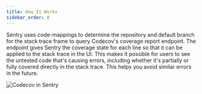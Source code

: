```yaml
---
title: How It Works
sidebar_order: 0
---
```


Sentry uses code-mappings to determine the repository and default branch for the stack trace frame to query Codecov's coverage report endpoint. The endpoint gives Sentry the coverage state for each line so that it can be applied to the stack trace in the UI. This makes it possible for users to see the untested code that's causing errors, including whether it's partially or fully covered directly in the stack trace. This helps you avoid similar errors in the future.

![Codecov in Sentry](codecov-read-timeout.png)
